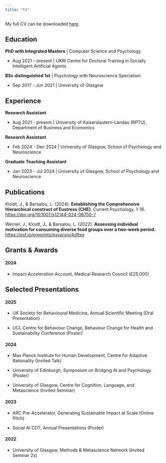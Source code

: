 ```yaml
---
title: "CV"
---
```


My full CV can be downloaded [here](Kloidt_CV.pdf).

## Education

**PhD with Integrated Masters** \| Computer Science and Psychology

-   Aug 2021 – present \| UKRI Centre for Doctoral Training in Socially Intelligent Artificial Agents

**BSc distinguished 1st** \| Psychology with Neuroscience Specialism

-   Sep 2017 - Jun 2021 \| University of Glasgow

## Experience

**Research Assistant**

-   Aug 2021 - present \| University of Kaiserslautern-Landau (RPTU), Department of Business and Economics

**Research Assistant**

-   Feb 2024 - Dec 2024 \| University of Glasgow, School of Psychology and Neuroscience

**Graduate Teaching Assistant**

-   Jan 2023 - Jul 2024 \| University of Glasgow, School of Psychology and Neuroscience

## Publications

Kloidt, J., & Barsalou, L. (2024). **Establishing the Comprehensive Hierarchical construct of Eustress (CHE)**. Current Psychology, 1-16. <https://doi.org/10.1007/s12144-024-06750-7>

Werner, J., Kloidt, J., & Barsalou, L. (2022). **Assessing individual motivation for consuming diverse food groups over a two-week period**. <https://osf.io/preprints/psyarxiv/4d9xq>

## Grants & Awards

#### 2024

-   Impact Acceleration Account, Medical Research Council (£25,000)

## Selected Presentations

#### 2025

-   UK Society for Behavioural Medicine, Annual Scientific Meeting (Oral Presentation)

-   UCL Centre for Behaviour Change, Behaviour Change for Health and Sustainability Conference (Poster)

#### 2024

-   Max Planck Institute for Human Development, Centre for Adaptive Rationality (Invited Talk)

-   University of Edinburgh, Symposium on Bridging AI and Psychology (Poster)

-   University of Glasgow, Centre for Cognition, Language, and Metascience (Invited Seminar)

#### 2023

-   ARC Pre-Accelerator, Generating Sustainable Impact at Scale (Online Pitch)

-   Social AI CDT, Annual Presentations (Poster)

#### 2022

-   University of Glasgow, Methods & Metascience Network (Invited Seminar 2x)
